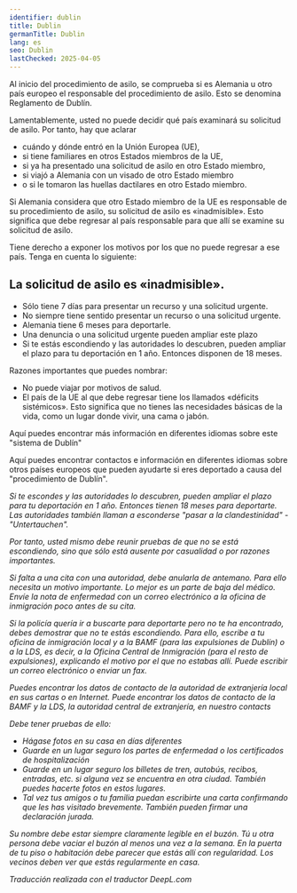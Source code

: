 ```yaml
---
identifier: dublin
title: Dublin
germanTitle: Dublin
lang: es
seo: Dublin
lastChecked: 2025-04-05
---
```


Al inicio del procedimiento de asilo, se comprueba si es Alemania u otro país europeo el responsable del procedimiento de asilo. Esto se denomina Reglamento de Dublín.

Lamentablemente, usted no puede decidir qué país examinará su solicitud de asilo. Por tanto, hay que aclarar

- cuándo y dónde entró en la Unión Europea (UE),
- si tiene familiares en otros Estados miembros de la UE,
- si ya ha presentado una solicitud de asilo en otro Estado miembro,
- si viajó a Alemania con un visado de otro Estado miembro
- o si le tomaron las huellas dactilares en otro Estado miembro.

Si Alemania considera que otro Estado miembro de la UE es responsable de su procedimiento de asilo, su solicitud de asilo es «inadmisible». Esto significa que debe regresar al país responsable para que allí se examine su solicitud de asilo.

Tiene derecho a exponer los motivos por los que no puede regresar a ese país. Tenga en cuenta lo siguiente:

## La solicitud de asilo es «inadmisible».

- Sólo tiene 7 días para presentar un recurso y una solicitud urgente.
- No siempre tiene sentido presentar un recurso o una solicitud urgente.
- Alemania tiene 6 meses para deportarle.
- Una denuncia o una solicitud urgente pueden ampliar este plazo
- Si te estás escondiendo y las autoridades lo descubren, pueden ampliar el plazo para tu deportación en 1 año. Entonces disponen de 18 meses.
<block identifier="get-legal-advice" />

Razones importantes que puedes nombrar:

- No puede viajar por motivos de salud.
- El país de la UE al que debe regresar tiene los llamados «déficits sistémicos». Esto significa que no tienes las necesidades básicas de la vida, como un lugar donde vivir, una cama o jabón.

Aquí puedes encontrar más información en diferentes idiomas sobre este "sistema de Dublín"
<ExternalShortLink identifier="fluechtlingsrat-brandenburg_dublin" />

Aquí puedes encontrar contactos e información en diferentes idiomas sobre otros países europeos que pueden ayudarte si eres deportado a causa del "procedimiento de Dublín".
<Address identifier="w2eu" />

Si te escondes y las autoridades lo descubren, pueden ampliar el plazo para tu deportación en 1 año. Entonces tienen 18 meses para deportarte.
Las autoridades también llaman a esconderse "pasar a la clandestinidad" - "Untertauchen". 

Por tanto, usted mismo debe reunir pruebas de que no se está escondiendo, sino que sólo está ausente por casualidad o por razones importantes.

Si falta a una cita con una autoridad, debe anularla de antemano. Para ello necesita un motivo importante. Lo mejor es un parte de baja del médico. Envíe la nota de enfermedad con un correo electrónico a la oficina de inmigración poco antes de su cita.

Si la policía quería ir a buscarte para deportarte pero no te ha encontrado, debes demostrar que no te estás escondiendo. Para ello, escribe a tu oficina de inmigración local y a la BAMF (para las expulsiones de Dublín) o a la LDS, es decir, a la Oficina Central de Inmigración (para el resto de expulsiones), explicando el motivo por el que no estabas allí. Puede escribir un correo electrónico o enviar un fax. 

Puedes encontrar los datos de contacto de la autoridad de extranjería local en sus cartas o en Internet. Puede encontrar los datos de contacto de la BAMF y la LDS, la autoridad central de extranjería, en nuestro <InternalShortLink identifier="contacts">contacts</InternalShortLink>

Debe tener pruebas de ello:
- Hágase fotos en su casa en días diferentes
- Guarde en un lugar seguro los partes de enfermedad o los certificados de hospitalización
- Guarde en un lugar seguro los billetes de tren, autobús, recibos, entradas, etc. si alguna vez se encuentra en otra ciudad. También puedes hacerte fotos en estos lugares.
- Tal vez tus amigos o tu familia puedan escribirte una carta confirmando que les has visitado brevemente. También pueden firmar una <InternalShortLink identifier="forms">declaración jurada</InternalShortLink>.

Su nombre debe estar siempre claramente legible en el buzón. Tú u otra persona debe vaciar el buzón al menos una vez a la semana.
En la puerta de tu piso o habitación debe parecer que estás allí con regularidad.
Los vecinos deben ver que estás regularmente en casa.

*Traducción realizada con el traductor DeepL.com*
